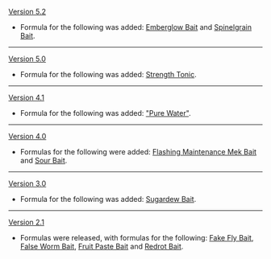 {{Change History/Header}}
[[Version 5.2]]
*Formula for the following was added: [[Emberglow Bait]] and [[Spinelgrain Bait]].
----
[[Version 5.0]]
*Formula for the following was added: [[Strength Tonic]].
----
[[Version 4.1]]
*Formula for the following was added: [["Pure Water"]].
----
[[Version 4.0]]
*Formulas for the following were added: [[Flashing Maintenance Mek Bait]] and [[Sour Bait]].
----
[[Version 3.0]]
*Formula for the following was added: [[Sugardew Bait]].
----
[[Version 2.1]]
*Formulas were released, with formulas for the following: [[Fake Fly Bait]], [[False Worm Bait]], [[Fruit Paste Bait]] and [[Redrot Bait]].